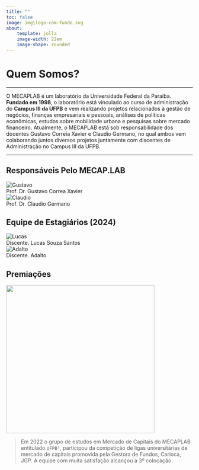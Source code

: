 ```yaml
---
title: ""
toc: false
image: img\logo-com-fundo.svg
about:
    template: jolla
    image-width: 22em
    image-shape: rounded
---
```


# Quem Somos?

---

O MECAPLAB é um laboratório da Universidade Federal da Paraíba. **Fundado em 1998**, o laboratório está vinculado ao curso de administração do **Campus III da UFPB** e vem realizando projetos relacionados à gestão de negócios, finanças empresariais e pessoais, análises de políticas econômicas, estudos sobre mobilidade urbana e pesquisas sobre mercado financeiro. Atualmente, o MECAPLAB está sob responsabilidade dos docentes Gustavo Correia Xavier e Claudio Germano, no qual ambos vem colaborando juntos diversos projetos juntamente com discentes de Administração no Campus III da UFPB.

---

## Responsáveis Pelo MECAP.LAB

<div class="grid">
  <div class="colunas" style="display: grid; align-items: center; grid-column: auto/span 6">
  ![Gustavo](img\Gustavo.png)
    Prof. Dr. Gustavo Correa Xavier
  </div>
  <div class="colunas" style="display: grid; align-items: center; grid-column: auto/span 6">
  ![Claudio](img\Claudio.png)
    Prof. Dr. Claudio Germano
  </div>
</div>

## Equipe de Estagiários (2024)

<div class="grid">
  <div class="colunas" style="display: grid; align-items: center; grid-column: auto/span 6">
  ![Lucas](img\Lucas.png)
    Discente. Lucas Souza Santos
  </div>
  <div class="colunas" style="display: grid; align-items: center; grid-column: auto/span 6">
  ![Adalto](img\Adalto.png)
    Discente. Adalto 
  </div>
</div>

## Premiações

<img src="img\prmio-jgp.png" width="400"/>

> Em 2022 o grupo de estudos em Mercado de Capitais do MECAPLAB entitulado `UFPB³`, participou da competição de ligas universitárias de mercado de capitais promovida pela Gestora de Fundos, Carioca, JGP. A equipe com muita satisfação alcançou a 3º colocação. 
